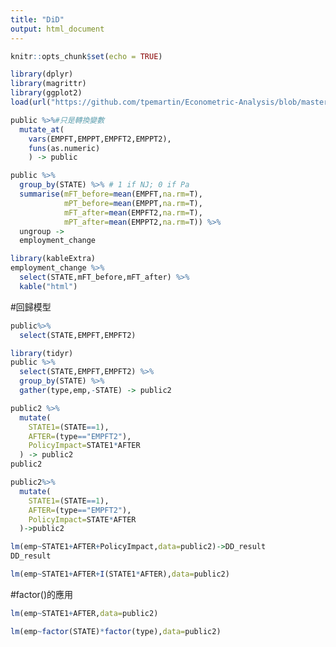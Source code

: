 ```yaml
---
title: "DiD"
output: html_document
---
```


```r
knitr::opts_chunk$set(echo = TRUE)
```

```r
library(dplyr)
library(magrittr)
library(ggplot2)
load(url("https://github.com/tpemartin/Econometric-Analysis/blob/master/data/public.rda?raw=true"))
```

```r
public %>%#只是轉換變數
  mutate_at(
    vars(EMPFT,EMPPT,EMPFT2,EMPPT2),
    funs(as.numeric)
    ) -> public  
```

```r
public %>% 
  group_by(STATE) %>% # 1 if NJ; 0 if Pa
  summarise(mFT_before=mean(EMPFT,na.rm=T),
            mPT_before=mean(EMPPT,na.rm=T),
            mFT_after=mean(EMPFT2,na.rm=T),
            mPT_after=mean(EMPPT2,na.rm=T)) %>%
  ungroup ->
  employment_change
```
```r
library(kableExtra)
employment_change %>% 
  select(STATE,mFT_before,mFT_after) %>%
  kable("html")
```
#回歸模型
```r
public%>%
  select(STATE,EMPFT,EMPFT2)
```

```r
library(tidyr)
public %>% 
  select(STATE,EMPFT,EMPFT2) %>%
  group_by(STATE) %>%
  gather(type,emp,-STATE) -> public2
```

```r
public2 %>%
  mutate(
    STATE1=(STATE==1),
    AFTER=(type=="EMPFT2"),
    PolicyImpact=STATE1*AFTER
  ) -> public2
public2
```
```r
public2%>%
  mutate(
    STATE1=(STATE==1),
    AFTER=(type=="EMPFT2"),
    PolicyImpact=STATE*AFTER
  )->public2
```
```r
lm(emp~STATE1+AFTER+PolicyImpact,data=public2)->DD_result
DD_result
```
```r
lm(emp~STATE1+AFTER+I(STATE1*AFTER),data=public2)
```
#factor()的應用
```r
lm(emp~STATE1+AFTER,data=public2)
```


```r
lm(emp~factor(STATE)*factor(type),data=public2)
```
```r

```

